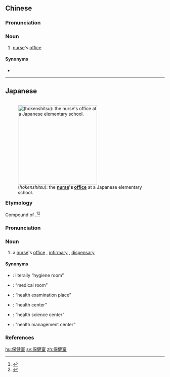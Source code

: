 ==Chinese==
{{zh-forms|type=21}}

===Pronunciation===
{{zh-pron
|m=bǎojiàn室
|c=bou2 gin6 sat1
|cat=n
}}

===Noun===
{{zh-noun}}

# [[nurse]]'s [[office]]

====Synonyms====
* {{zh-l|醫務室}}

----

==Japanese==
<div style="float:right;">
{{wikipedia|lang=ja}}
[[File:Hitane Elementary School nurses office 2.jpg|thumb|250px|{{lang|ja|保健室}} (''hokenshitsu''): the '''[[nurse]]'s [[office]]''' at a Japanese elementary school.]]
</div>
{{ja-kanjitab|yomi=o|ほ|けん|しつ}}

===Etymology===
Compound of {{compound|lang=ja|sort=ほけんしつ|保健|tr1=hoken|t1=health preservation, health, well-being|室|tr2=shitsu|t2=room}}.<ref name="KDJ">{{R:Kokugo Dai Jiten}}</ref><ref name="DJR">{{R:Daijirin}}</ref>

===Pronunciation===
{{ja-pron|yomi=o|ほけんしつ|acc=2|acc_ref=DJR}}

===Noun===
{{ja-noun|ほけんしつ}}

# a [[nurse]]'s [[office]] {{qualifier|as in a school}}, [[infirmary]] {{qualifier|as in a company}}, [[dispensary]] {{qualifier|chiefly UK}}

====Synonyms====
{{der-top|Synonyms}}
{{sense|in some elementary schools}}
* {{ja-r|衛生室|えいせいしつ}}: literally “hygiene room”
{{sense|in some universities}}
* {{ja-r|医務室|いむしつ}}: “medical room”
* {{ja-r|保健診療所|ほけん しんだんしょ}}: “health examination place”
* {{ja-r|保健センター|ほけん センター}}: “health center”
* {{ja-r|健康科学センター|ほけん かがく センター}}: “health science center”
* {{ja-r|保健管理センター|ほけん かんり センター}}: “health management center”
{{der-bottom}}

===References===
<references/>

[[hu:保健室]]
[[sv:保健室]]
[[zh:保健室]]